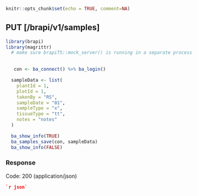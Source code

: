 ```r
knitr::opts_chunk$set(echo = TRUE, comment=NA)
```
## PUT [/brapi/v1/samples]

```r
library(brapi)
library(magrittr)
  # make sure brapiTS::mock_server() is running in a separate process

 
   con <- ba_connect() %>% ba_login()

  sampleData <- list(
    plantId = 1,
    plotId = 1,
    takenBy = "RS",
    sampleDate = "01",
    sampleType = "x",
    tissueType = "tt",
    notes = "notes"
  )

  ba_show_info(TRUE)
  ba_samples_save(con, sampleData)
  ba_show_info(FALSE)

```

### Response

Code: 200 (application/json)

```json
`r json`
```


